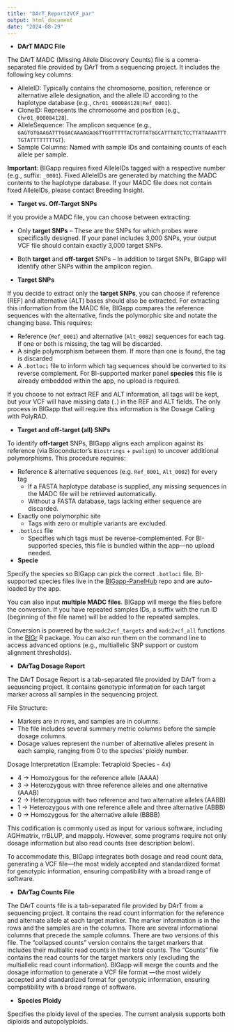 ```yaml
---
title: "DArT_Report2VCF_par"
output: html_document
date: "2024-08-29"
---
```


* **DArT MADC File**

The DArT MADC (Missing Allele Discovery Counts) file is a comma-separated file provided by DArT from a sequencing project. It includes the following key columns:

* AlleleID: Typically contains the chromosome, position, reference or alternative allele designation, and the allele ID according to the haplotype database (e.g., `Chr01_000084128|Ref_0001`).
* CloneID: Represents the chromosome and position (e.g., `Chr01_000084128`).
*	AlleleSequence: The amplicon sequence (e.g., `GAGTGTGAAGATTTGGACAAAAGAGGTTGGTTTTTACTGTTATGGCATTTATCTCCTTATAAAATTTTGTATTTTTTTTGT`).
*	Sample Columns: Named with sample IDs and containing counts of each allele per sample.

**Important**: BIGapp requires fixed AlleleIDs tagged with a respective number (e.g., suffix: `_0001`). Fixed AlleleIDs are generated by matching the MADC contents to the haplotype database. If your MADC file does not contain fixed AlleleIDs, please contact Breeding Insight.


* **Target vs. Off-Target SNPs**

If you provide a MADC file, you can choose between extracting:

* Only **target SNPs** – These are the SNPs for which probes were specifically designed. If your panel includes 3,000 SNPs, your output VCF file should contain exactly 3,000 target SNPs.
* Both **target** and **off-target** SNPs – In addition to target SNPs, BIGapp will identify other SNPs within the amplicon region.

* **Target SNPs**

If you decide to extract only the **target SNPs**, you can choose if reference (REF) and alternative (ALT) bases should also be extracted. For extracting this information from the MADC file, BIGapp compares the reference sequences with the alternative, finds the polymorphic site and notate the changing base. This requires:

  - Reference (`Ref_0001`) and alternative (`Alt_0002`) sequences for each tag. If one or both is missing, the tag will be discarded.
  - A single polymorphism between them. If more than one is found, the tag is discarded
  - A `.botloci` file to inform which tag sequences should be converted to its reverse complement. For BI-supported marker panel **species** this file is already embedded within the app, no upload is required.

If you choose to not extract REF and ALT information, all tags will be kept, but your VCF will have missing data (`.`) in the REF and ALT fields. The only process in BIGapp that will require this information is the Dosage Calling with PolyRAD.

* **Target and off-target (all) SNPs**

To identify **off-target** SNPs, BIGapp aligns each amplicon against its reference (via Bioconductor’s `Biostrings` + `pwalign`) to uncover additional polymorphisms. This procedure requires:

  - Reference & alternative sequences (e.g. `Ref_0001`, `Alt_0002`) for every tag  
    - If a FASTA haplotype database is supplied, any missing sequences in the MADC file will be retrieved automatically.  
    - Without a FASTA database, tags lacking either sequence are discarded.  
  - Exactly one polymorphic site  
    - Tags with zero or multiple variants are excluded.  
  - `.botloci` file
    - Specifies which tags must be reverse-complemented. For BI-supported species, this file is bundled within the app—no upload needed.

* **Specie**

Specify the species so BIGapp can pick the correct `.botloci` file. BI-supported species files live in the [BIGapp-PanelHub](https://github.com/Breeding-Insight/BIGapp-PanelHub) repo and are auto-loaded by the app.

You can also input **multiple MADC files**. BIGapp will merge the files before the conversion. If you have repeated samples IDs, a suffix with the run ID (beginning of the file name) will be added to the repeated samples.

Conversion is powered by the `madc2vcf_targets` and `madc2vcf_all` functions in the [BIGr](https://github.com/Breeding-Insight/BIGr) R package. You can also run them on the command line to access advanced options (e.g., multiallelic SNP support or custom alignment thresholds).

* **DArTag Dosage Report**

The DArT Dosage Report is a tab-separated file provided by DArT from a sequencing project. It contains genotypic information for each target marker across all samples in the sequencing project.

File Structure:

* Markers are in rows, and samples are in columns.
* The file includes several summary metric columns before the sample dosage columns.
* Dosage values represent the number of alternative alleles present in each sample, ranging from 0 to the species’ ploidy number.

Dosage Interpretation (Example: Tetraploid Species - 4x)

* 4 → Homozygous for the reference allele (AAAA)
*	3 → Heterozygous with three reference alleles and one alternative (AAAB)
*	2 → Heterozygous with two reference and two alternative alleles (AABB)
*	1 → Heterozygous with one reference allele and three alternative (ABBB)
*	0 → Homozygous for the alternative allele (BBBB)

This codification is commonly used as input for various software, including AGHmatrix, rrBLUP, and mappoly. However, some programs require not only dosage information but also read counts (see description below).

To accommodate this, BIGapp integrates both dosage and read count data, generating a VCF file—the most widely accepted and standardized format for genotypic information, ensuring compatibility with a broad range of software.

 
* **DArTag Counts File**

The DArT counts file is a tab-separated file provided by DArT from a sequencing project. It contains the read count information for the reference and alternate allele at each target marker. The marker information is in the rows and the samples are in the columns. There are several informational columns that precede the sample columns. There are two versions of this file. The “collapsed counts” version contains the target markers that includes their multiallic read counts in their total counts. The “Counts” file contains the read counts for the target markers only (excluding the multiallelic read count information). BIGapp will merge the counts and the dosage information to generate a VCF file format —the most widely accepted and standardized format for genotypic information, ensuring compatibility with a broad range of software.
 
* **Species Ploidy**

Specifies the ploidy level of the species. The current analysis supports both diploids and autopolyploids. 
